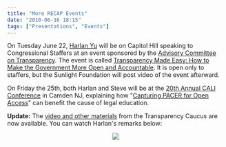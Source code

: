 ```yaml
---
title: "More RECAP Events"
date: "2010-06-16 18:15"
tags: ["Presentations", "Events"]
---
```


On Tuesday June 22, [Harlan
Yu](http://www.freedom-to-tinker.com/blog/harlanyu) will be on Capitol
Hill speaking to Congressional Staffers at an event sponsored by the
[Advisory Committee on Transparency](http://transparencycaucus.org/).
The event is called [Transparency Made Easy: How to Make the Government
More Open and
Accountable](http://blog.sunlightfoundation.com/2010/06/16/transparency-made-easy-how-to-make-the-government-more-open-and-accountable/).
It is open only to staffers, but the Sunlight Foundation will post video
of the event afterward.

On Friday the 25th, both Harlan and Steve will be at the [20th Annual
CALI Conference](http://conference.cali.org/) in Camden NJ, explaining
how "[Capturing PACER for Open
Access](http://conference.cali.org/sessions/1127)" can benefit the cause
of legal education.

**Update:** The [video and other
materials](http://www.theopenhouseproject.com/2010/06/24/video-from-transparency-made-easy-presentations/)
from the Transparency Caucus are now available. You can watch Harlan's
remarks below:

<div align="center">

[![](/images/recap/Harlan_Yu-Transparency_Advisory_Committee.png)](http://recap.s3.amazonaws.com/Harlan_Yu-Transparency_Advisory_Committee.mp4)

</div>
